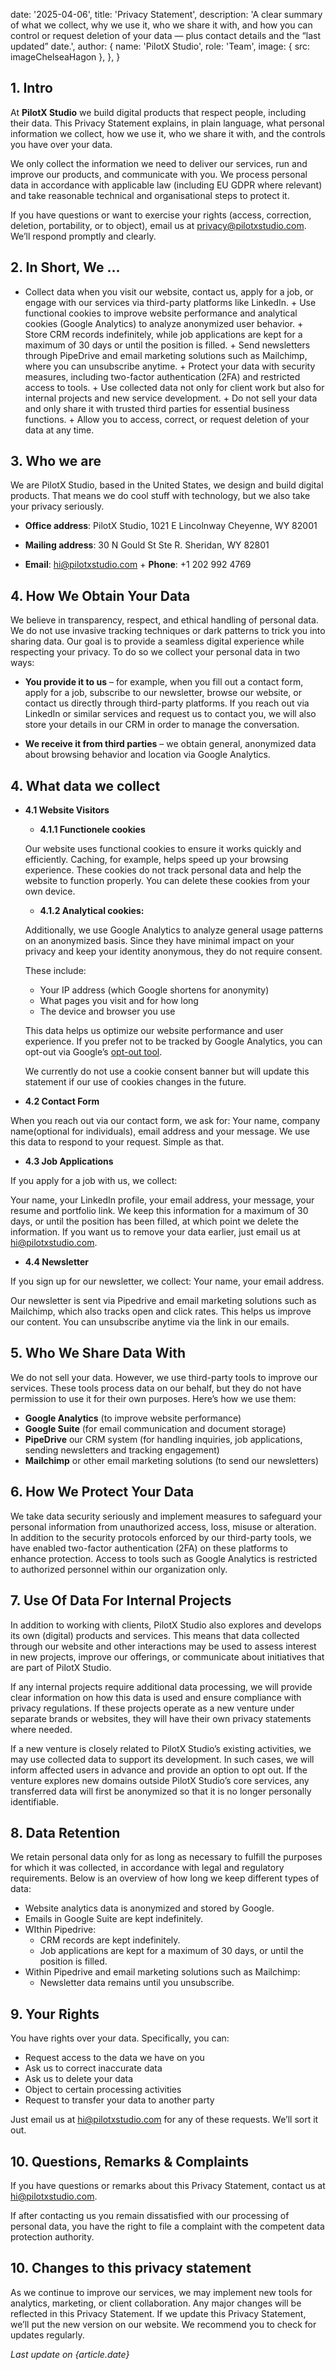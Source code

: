 
  date: '2025-04-06',
  title: 'Privacy Statement',
  description: 'A clear summary of what we collect, why we use it, who we share it with, and how you can control or request deletion of your data — plus contact details and the “last updated” date.',
  author: { 
    name: 'PilotX Studio',
    role: 'Team',
    image: { src: imageChelseaHagon },
  }, }



## 1. Intro

At **PilotX Studio** we build digital products that respect people, including their data. This
Privacy Statement explains, in plain language, what personal information we collect, how we use it,
who we share it with, and the controls you have over your data.

We only collect the information we need to deliver our services, run and improve our products, and
communicate with you. We process personal data in accordance with applicable law (including EU GDPR
where relevant) and take reasonable technical and organisational steps to protect it.

If you have questions or want to exercise your rights (access, correction, deletion, portability, or
to object), email us at privacy@pilotxstudio.com. We’ll respond promptly and clearly.


## 2. In Short, We ...

+ Collect data when you visit our website, contact us, apply for a job, or engage with our services
via third-party platforms like LinkedIn. + Use functional cookies to improve website performance and
analytical cookies (Google Analytics) to analyze anonymized user behavior. + Store CRM records
indefinitely, while job applications are kept for a maximum of 30 days or until the position is
filled. + Send newsletters through PipeDrive and email marketing solutions such as Mailchimp, where
you can unsubscribe anytime. + Protect your data with security measures, including two-factor
authentication (2FA) and restricted access to tools. + Use collected data not only for client work
but also for internal projects and new service development. + Do not sell your data and only share
it with trusted third parties for essential business functions. + Allow you to access, correct, or
request deletion of your data at any time.


## 3. Who we are

We are PilotX Studio, based in the United States, we design and build digital products. That means
we do cool stuff with technology, but we also take your privacy seriously.

+ **Office address**: PilotX Studio, 1021 E Lincolnway Cheyenne, WY 82001

+ **Mailing address**: 30 N Gould St Ste R. Sheridan, WY 82801

+ **Email**: hi@pilotxstudio.com + **Phone**: +1 202 992 4769


## 4. How We Obtain Your Data

We believe in transparency, respect, and ethical handling of personal
data. We do not use invasive tracking techniques or dark patterns to trick you into sharing data.
Our goal is to provide a seamless digital experience while respecting your privacy. To do so we
collect your personal data in two ways:

+ **You provide it to us** – for example, when you fill out a contact form, apply for a job, subscribe to
our newsletter, browse our website, or contact us directly through third-party platforms. If you
reach out via LinkedIn or similar services and request us to contact you, we will also store your
details in our CRM in order to manage the conversation.

+ **We receive it from third parties** – we obtain general, anonymized data about browsing behavior and
location via Google Analytics.


## 4. What data we collect


+ **4.1 Website Visitors**
  + **4.1.1 Functionele cookies**

  Our website uses functional cookies to ensure it works quickly and
  efficiently. Caching, for example, helps speed up your browsing experience. These cookies do not
  track personal data and help the website to function properly. You can delete these cookies from
  your own device.

  + **4.1.2 Analytical cookies:**

  Additionally, we use Google Analytics to analyze general usage patterns on
  an anonymized basis. Since they have minimal impact on your privacy and keep your identity
  anonymous, they do not require consent.

  These include:
    + Your IP address (which Google shortens for anonymity)
    + What pages you visit and for how long
    + The device and browser you use

    This data helps us optimize our website performance and user experience. If you prefer not to be
    tracked by Google Analytics, you can opt-out via Google’s [opt-out tool](https://tools.google.com/dlpage/gaoptout).

    We currently do not use a cookie consent banner but will update this statement if our use of
    cookies changes in the future.

+ **4.2 Contact Form**

When you reach out via our contact form, we ask for: Your name, company name(optional for
individuals), email address and your message. We use this data to respond to your request. Simple as
that.

+ **4.3 Job Applications**

If you apply for a job with us, we collect:

Your name, your LinkedIn profile, your email address, your message, your
resume and portfolio link. We keep this information for a maximum of 30 days, or until the position
has been filled, at which point we delete the information. If you want us to remove your data
earlier, just email us at hi@pilotxstudio.com.

+ **4.4 Newsletter**

If you sign up for our newsletter, we collect: Your name, your email address.

Our newsletter is sent via Pipedrive and email marketing solutions such as Mailchimp, which also
tracks open and click rates. This helps us improve our content. You can unsubscribe anytime via the
link in our emails.


## 5. Who We Share Data With

We do not sell your data. However, we use third-party tools to improve our services. These tools
process data on our behalf, but they do not have permission to use it for their own purposes. Here’s
how we use them:

+ **Google Analytics** (to improve website performance)
+ **Google Suite** (for email communication and document storage)
+ **PipeDrive** our CRM system (for handling inquiries, job applications, sending newsletters and tracking engagement)
+ **Mailchimp** or other email marketing solutions (to send our newsletters)


## 6. How We Protect Your Data

We take data security seriously and implement measures to safeguard your personal information from
unauthorized access, loss, misuse or alteration. In addition to the security protocols enforced by
our third-party tools, we have enabled two-factor authentication (2FA) on these platforms to enhance
protection. Access to tools such as Google Analytics is restricted to authorized personnel within
our organization only.

## 7. Use Of Data For Internal Projects

In addition to working with clients, PilotX Studio also explores and develops its own (digital)
products and services. This means that data collected through our website and other interactions may
be used to assess interest in new projects, improve our offerings, or communicate about initiatives
that are part of PilotX Studio.

If any internal projects require additional data processing, we will provide clear information on
how this data is used and ensure compliance with privacy regulations. If these projects operate as a
new venture under separate brands or websites, they will have their own privacy statements where
needed.

If a new venture is closely related to PilotX Studio’s existing activities, we may use collected
data to support its development. In such cases, we will inform affected users in advance and provide
an option to opt out. If the venture explores new domains outside PilotX Studio’s core services, any
transferred data will first be anonymized so that it is no longer personally identifiable.

## 8. Data Retention

We retain personal data only for as long as necessary to fulfill the purposes for which it was
collected, in accordance with legal and regulatory requirements. Below is an overview of how long we
keep different types of data:

+ Website analytics data is anonymized and stored by Google.
+ Emails in Google Suite are kept indefinitely.
+ WIthin Pipedrive:
  + CRM records are kept indefinitely.
  + Job applications are kept for a maximum of 30 days, or until the position is filled.
+ Within Pipedrive and email marketing solutions such as Mailchimp:
  + Newsletter data remains until you unsubscribe.

## 9. Your Rights

You have rights over your data. Specifically, you can:

+ Request access to the data we have on you
+ Ask us to correct inaccurate data
+ Ask us to delete your data
+ Object to certain processing activities
+ Request to transfer your data to another party

Just email us at hi@pilotxstudio.com for any of these requests. We’ll sort it out.

## 10. Questions, Remarks & Complaints

If you have questions or remarks about this Privacy Statement, contact us at hi@pilotxstudio.com.

If after contacting us you remain dissatisfied with our processing of personal data, you have the
right to file a complaint with the competent data protection authority.

## 10. Changes to this privacy statement

As we continue to improve our services, we may implement new tools for analytics, marketing, or
client collaboration. Any major changes will be reflected in this Privacy Statement. If we update
this Privacy Statement, we’ll put the new version on our website. We recommend you to check for
updates regularly.

*Last update on {article.date}*
